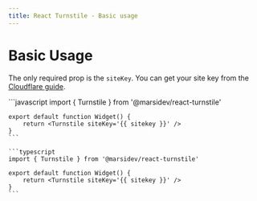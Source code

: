 ```yaml
---
title: React Turnstile - Basic usage
---
```


# Basic Usage

The only required prop is the `siteKey`. You can get your site key from the [Cloudflare guide](https://developers.cloudflare.com/turnstile/get-started/).

<CodeGroup>
  ```javascript
	import { Turnstile } from '@marsidev/react-turnstile'

	export default function Widget() {
		return <Turnstile siteKey='{{ sitekey }}' />
	}
	```

	```typescript
	import { Turnstile } from '@marsidev/react-turnstile'

	export default function Widget() {
		return <Turnstile siteKey='{{ sitekey }}' />
	}
	```
</CodeGroup>
